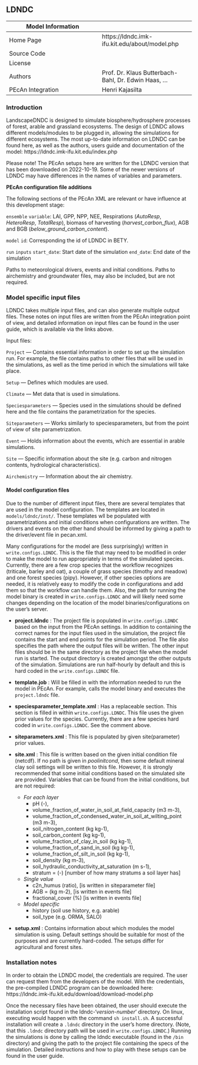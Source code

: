 ## LDNDC {#models-ldndc}

| Model Information |                                                      |
| --                | --                                                   |
| Home Page         | https://ldndc.imk-ifu.kit.edu/about/model.php        |
| Source Code       |                                                      |
| License           |                                                      |
| Authors           | Prof. Dr. Klaus Butterbach-Bahl, Dr. Edwin Haas, ... |
| PEcAn Integration | Henri Kajasilta                                      |

### Introduction

LandscapeDNDC is designed to simulate biosphere/hydrosphere processes of forest, arable and grassland ecosystems. The design of LDNDC allows different models/modules to be plugged in, allowing the simulations for different ecosystems. The most up-to-date information on LDNDC can be found here, as well as the authors, users guide and documentation of the model: https://ldndc.imk-ifu.kit.edu/index.php

Please note! The PEcAn setups here are written for the LDNDC version that has been downloaded on 2022-10-19. Some of the newer versions of LDNDC may have differences in the names of variables and parameters.

**PEcAn configuration file additions**

The following sections of the PEcAn XML are relevant or have influence at this development stage:

`ensemble`
  `variable`: LAI, GPP, NPP, NEE, Respirations (*AutoResp*, *HeteroResp*, *TotalResp*), biomass of harvesting (*harvest_carbon_flux*), AGB and BGB (*below_ground_carbon_content*).

`model`
  `id`: Corresponding the id of LDNDC in BETY.

`run`
  `inputs`
      `start_date`: Start date of the simulation
      `end_date`: End date of the simulation
      
      
Paths to meteorological drivers, events and initial conditions. Paths to airchemistry and groundwater files, may also be included, but are not required.


### Model specific input files

LDNDC takes multiple input files, and can also generate multiple output files. These notes on input files are written from the PEcAn integration point of view, and detailed information on input files can be found in the user guide, which is available via the links above.

Input files:

`Project` — Contains essential information in order to set up the simulation run. For example, the file contains paths to other files that will be used in the simulations, as well as the time period in which the simulations will take place.

`Setup` — Defines which modules are used.

`Climate` — Met data that is used in simulations.

`Speciesparameters` — Species used in the simulations should be defined here and the file contains the parametrization for the species.

`Siteparameters` — Works similarly to speciesparameters, but from the point of view of site parametrization.

`Event` — Holds information about the events, which are essential in arable simulations.

`Site` — Specific information about the site (e.g. carbon and nitrogen contents, hydrological characteristics).

`Airchemistry` — Information about the air chemistry.


#### Model configuration files

Due to the number of different input files, there are several templates that are used in the model configuration.
The templates are located in `models/ldndc/inst/`. These templates wll be populated with parametrizations and initial conditions when configurations are written. The drivers and events on the other hand should be informed by giving a path to the driver/event file in pecan.xml.

Many configurations for the model are (less surprisingly) written in `write.configs.LDNDC`. This is the file that may need to be modified in order to make the model to run appropriately in terms of the simulated species. Currently, there are a few crop species that the workflow recognizes (triticale, barley and oat), a couple of grass species (timothy and meadow) and one forest species (pipy). However, if other species options are needed, it is relatively easy to modify the code in configurations and add them so that the workflow can handle them. Also, the path for running the model binary is created in `write.configs.LDNDC` and will likely need some changes depending on the location of the model binaries/configurations on the user's server.


* **project.ldndc** : The project file is populated in `write.configs.LDNDC` based on the input from the PEcAn settings. In addition to containing the correct names for the input files used in the simulation, the project file contains the start and end points for the simulation period. The file also specifies the path where the output files will be written. The other input files should be in the same directory as the project file when the model run is started. The output directory is created amongst the other outputs of the simulation. Simulations are run half-hourly by default and this is hard coded in the `write.configs.LDNDC` file.

* **template.job** : Will be filled in with the information needed to run the model in PEcAn. For example, calls the model binary and executes the `project.ldndc` file.

* **speciesparameter_template.xml** : Has a replaceable section. This section is filled in within `write.configs.LDNDC`. This file uses the given prior values for the species. Currently, there are a few species hard coded in `write.configs.LDNDC`. See the comment above.

* **siteparameters.xml** : This file is populated by given site(parameter) prior values.

* **site.xml** : This file is written based on the given initial condition file (netcdf). If no path is given in *poolinitcond*, then some default mineral clay soil settings will be written to this file. However, it is strongly recommended that some initial conditions based on the simulated site are provided. Variables that can be found from the initial conditions, but are not required:
  + *For each layer*
    - pH (-), 
    - volume_fraction_of_water_in_soil_at_field_capacity (m3 m-3),
    - volume_fraction_of_condensed_water_in_soil_at_wilting_point (m3 m-3),
    - soil_nitrogen_content (kg kg-1),
    - soil_carbon_content (kg kg-1),
    - volume_fraction_of_clay_in_soil (kg kg-1),
    - volume_fraction_of_sand_in_soil (kg kg-1),
    - volume_fraction_of_silt_in_soil (kg kg-1),
    - soil_density (kg m-3),
    - soil_hydraulic_conductivity_at_saturation (m s-1),
    - stratum = (-) [number of how many stratums a soil layer has]
  + *Single value*
    - c2n_humus (ratio), [is written in siteparameter file]
    - AGB = (kg m-2), [is written in events file]
    - fractional_cover (%) [is written in events file]
  + *Model specific*
    - history (soil use history, e.g. arable)
    - soil_type (e.g. ORMA, SALO)
    

* **setup.xml** : Contains information about which modules the model simulation is using. Default settings should be suitable for most of the purposes and are currently hard-coded. The setups differ for agricultural and forest sites.


### Installation notes

In order to obtain the LDNDC model, the credentials are required. The user can request them from the developers of the model. With the credentials, the pre-compiled  LDNDC program can be downloaded here: https://ldndc.imk-ifu.kit.edu/download/download-model.php

Once the necessary files have been obtained, the user should execute the installation script found in the ldndc-'_version-number_' directory. On linux, executing would happen with the command `sh install.sh`. A successful installation will create a `.ldndc` directory in the user's home directory. (Note, that this `.ldndc` directory path will be used in `write.configs.LDNDC`.) Running the simulations is done by calling the ldndc executable (found in the `/bin` directory) and giving the path to the project file containing the specs of the simulation. Detailed instructions and how to play with these setups can be found in the user guide.